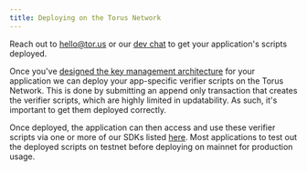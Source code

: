 ```yaml
---
title: Deploying on the Torus Network
---
```


Reach out to hello@tor.us or our [dev chat](https://t.me/torusdev) to get your
application's scripts deployed.

Once you've
[designed the key management architecture](designing-your-key-management-architecture)
for your application we can deploy your app-specific verifier scripts on the
Torus Network. This is done by submitting an append only transaction that
creates the verifier scripts, which are highly limited in updatability. As such,
it's important to get them deployed correctly.

Once deployed, the application can then access and use these verifier scripts
via one or more of our SDKs listed [here](./). Most applications to test out the
deployed scripts on testnet before deploying on mainnet for production usage.
